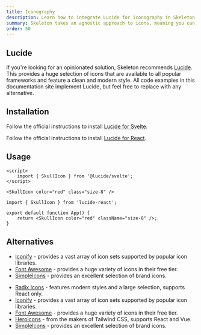 ```yaml
---
title: Iconography
description: Learn how to integrate Lucide for iconography in Skeleton.
summary: Skeleton takes an agnostic approach to icons, meaning you can use any combination of SVGs, emoji, unicode, or dedicated icon libraries. Mix and match to fulfill your project's unique requirements.
order: 50
---
```



## Lucide

<figure class="linker bg-noise">
	<div class="flex gap-4">
		<HeartIcon class="size-8" />
		<UserRoundIcon class="size-8" />
		<TriangleIcon class="size-8" />
	</div>
</figure>

If you're looking for an opinionated solution, Skeleton recommends [Lucide](https://lucide.dev/). This provides a huge selection of icons that are available to all popular frameworks and feature a clean and modern style. All code examples in this documentation site implement Lucide, but feel free to replace with any alternative.

## Installation

<Framework id="svelte">

Follow the official instructions to install [Lucide for Svelte](https://lucide.dev/guide/packages/lucide-svelte).

</Framework>

<Framework id="react">

Follow the official instructions to install [Lucide for React](https://lucide.dev/guide/packages/lucide-react).

</Framework>

## Usage

<Framework id="svelte">

```svelte
<script>
	import { SkullIcon } from '@lucide/svelte';
</script>

<SkullIcon color="red" class="size-8" />
```

</Framework>

<Framework id="react">

```tsx
import { SkullIcon } from 'lucide-react';

export default function App() {
	return <SkullIcon color="red" className="size-8" />;
}
```

</Framework>

## Alternatives

<Framework id="svelte">

- [Iconify](https://iconify.design/) - provides a vast array of icon sets supported by popular icon libraries.
- [Font Awesome](https://fontawesome.com/) - provides a huge variety of icons in their free tier.
- [SimpleIcons](https://simpleicons.org/) - provides an excellent selection of brand icons.

</Framework>

<Framework id="react">

- [Radix Icons](https://www.radix-ui.com/icons) - features modern styles and a large selection, supports React only.
- [Iconify](https://iconify.design/) - provides a vast array of icon sets supported by popular icon libraries.
- [Font Awesome](https://fontawesome.com/) - provides a huge variety of icons in their free tier.
- [HeroIcons](https://heroicons.com/) - from the makers of Tailwind CSS, supports React and Vue.
- [SimpleIcons](https://simpleicons.org/) - provides an excellent selection of brand icons.

</Framework>
